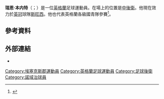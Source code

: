 {{noteTA
|G1=uefa
|G2=football
|G3=laliga
|G4=EPL
|G5=FAcup
|T=zh-hans:瑞恩·本内特; zh-hk:賴恩·班列特; zh-tw:賴恩·本內特;
|1=zh-hans:瑞恩·本内特; zh-hk:頼恩·班列特; zh-tw:賴恩·本內特;
|2=zh-hans:瑞恩;zh-hk:賴恩;zh-tw:賴恩;
|3=zh-hans:本内特; zh-hk:班列特; zh-tw:本內特;
}}
{{Infobox football biography
|                name = 瑞恩·本內特<br />Ryan Bennett
|               image = 2015 Ryan Bennett Norwich City.jpg
|          image_size = 200
|             caption = 2015年效力[[诺里奇城足球俱乐部|诺里奇城]]的本内特
|            fullname = Ryan Bennett<ref name="Hugman2010-11">{{cite book |editor-first=Barry J. |editor-last=Hugman |title=The PFA Footballers' Who's Who 2010–11 |year=2010 |publisher=Mainstream Publishing |location=Edinburgh |isbn=978-1-84596-601-0 |page=43}}</ref>
|         birth_date = {{birth date and age|1990|3|6|df=y}}<ref name="Hugman2010-11"/>
| birth_place = 英格蘭[[格雷斯|格雷斯]]
|              height = {{height|ft=6|in=2}}<ref name="Hugman2010-11"/>
|            position = [[中堅|中堅]]
| currentclub = [[斯旺西城足球俱乐部|斯旺西]]
| clubnumber = 2
|         youthyears1 = 1996–2006
|         youthclubs1 = [[伊普斯维奇城足球俱乐部|伊普斯维奇]]
|         youthyears2 = 2006–2007
|         youthclubs2 = [[格林斯比镇足球俱乐部|格林斯比镇]]
|              years1 = 2007–2010
|              clubs1 = [[格林斯比镇足球俱乐部|格林斯比镇]]
|               caps1 = 103
|              goals1 = 6
|              years2 = 2009–2010
|              clubs2 = → [[彼得伯勒联足球俱乐部|彼得伯勒联]] (外借)
|               caps2 = 10
|              goals2 = 0
|              years3 = 2010–2012
|              clubs3 = [[彼得伯勒联足球俱乐部|彼得伯勒联]]
|               caps3 = 74
|              goals3 = 6
|              years4 = 2012–2017
|              clubs4 = [[诺里奇城足球俱乐部|諾域治]]
|               caps4 = 101
|              goals4 = 2
|              years5 = 2012
|              clubs5 = → [[彼得伯勒联足球俱乐部|彼得伯勒联]] (外借)
|               caps5 = 4
|              goals5 = 0
| years6 = 2017–2020
| clubs6 = [[伍尔弗汉普顿流浪足球俱乐部|伍尔弗汉普顿流浪]]
| caps6 = 74
| goals6 = 2
|              years7 = 2020
|              clubs7 = → [[莱斯特城足球俱乐部|莱斯特城]] (外借)
|              caps7  = 5
|              goals7 = 0
| years8 = 2020–
| clubs8 = [[斯旺西城足球俱乐部|斯旺西]]
| caps8 = 0
| goals8 = 0
|      nationalyears1 = 2008
|       nationalteam1 = [[英格蘭18歲以下足球代表隊|英格蘭U18]]
|       nationalcaps1 = 1
|      nationalgoals1 = 0
|      nationalyears2 = 2011–2012
|       nationalteam2 = [[英格蘭21歲以下足球代表隊|英格蘭U21]]
|       nationalcaps2 = 2
|      nationalgoals2 = 0
| club-update = 01:40, 31 January 2016 (UTC)
|      ntupdate = 
}}

'''瑞恩·本内特'''（{{lang-en|Ryan Bennett}}；{{bd|1990年|3月6日}}）是一位[[英格蘭|英格蘭]]足球運動員。在場上的位置是[[中後衛|中後衛]]。他現在效力於[[英格蘭足球冠軍聯賽|英冠]]球隊[[斯旺西城足球俱乐部|斯旺西]]。他也代表英格蘭各級國青隊參賽<ref>{{cite news |last=Phillips |first=Mark |title=England are all Hart |publisher=The Football Association |date=16 January 2008 |url=http://www.thefa.com/England/U18s/NewsAndFeatures/Postings/2008/04/englandu18s_austria.htm |accessdate=2008-04-18 |deadurl=yes |archiveurl=https://archive.is/20080516144535/http://www.thefa.com/England/U18s/NewsAndFeatures/Postings/2008/04/englandu18s_austria.htm |archivedate=2008年5月16日 }} </ref>。

==參考資料==
{{Reflist}}

==外部連結==
*{{soccerbase|id=46442}}

{{史雲斯球員名單}}

{{DEFAULTSORT:Bennett, Ryan}}
[[Category:埃塞克斯郡運動員|Category:埃塞克斯郡運動員]]
[[Category:英格蘭足球運動員|Category:英格蘭足球運動員]]
[[Category:足球後衛|Category:足球後衛]]
[[Category:諾域治球員|Category:諾域治球員]]